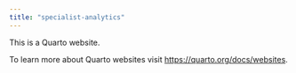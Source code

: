 ```yaml
---
title: "specialist-analytics"
---
```


This is a Quarto website.

To learn more about Quarto websites visit <https://quarto.org/docs/websites>.
